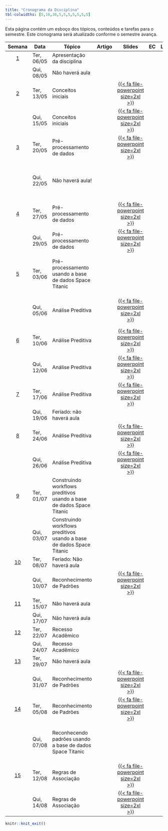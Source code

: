 ```yaml
---
title: "Cronograma da Disciplina"
tbl-colwidths: [5,10,30,5,5,5,5,5,5,5]
---
```


Esta página contém um esboço dos tópicos, conteúdos e tarefas para o semestre. Este cronograma será atualizado conforme o semestre avança.

<!-- https://fontawesome.com/search?o=r&m=free -->
<!-- https://jpswalsh.github.io/academicons/ -->


<!-- [{{< fa file-pdf size=2xl >}}](/weeks/week-1.html#prepare){aria-label="Week 1 summary"}  |  [️](/slides/lec-1.html "Lecture slides"){aria-label="Lecture 1 slides"}  |       [{{< fa laptop-file size=2xl >}}](/ae/ae-0-movies.html "Application exercise"){aria-label="Application Exercise 0 instructions"} -->

<!-- {{< fa brands r-project size=2xl >}}  -  scripts -->
<!-- {{< fa file-powerpoint size=2xl >}}   -  slides -->
<!-- {{< fa laptop-file size=2xl >}}  -  estudo de caso -->
<!-- {{< fa file-pdf size=2xl >}}  -  artigo -->
<!-- {{< fa table size=2xl >}}  -  tabelas estatisticas -->
<!-- {{< fa file-lines size=2xl >}}  -  exercicios -->
<!-- {{< fa folder size=2xl >}}  -  material complementar -->
<!-- {{< fa list-check size=2xl >}}  -  projeto -->


::: column-screen-inset-right
| Semana | Data | Tópico | Artigo | Slides |EC |LE |Script  | MC | Projeto |
|:------:|--------|--------|:------:|:------:|:------:|:------:|:------:|:------:|:------:|
|  [1](programacao/semana-1.html)  | Ter, 06/05 | Apresentação da disciplina |  |  |  |  | | 
|  | Qui, 08/05 | Não haverá aula | |  | | | | | |
|  [2](programacao/semana-2.html)  | Ter, 13/05 | Conceitos iniciais | | [{{< fa file-powerpoint size=2xl >}}](/aulas/Conceitos%20iniciais/conceitos_iniciais.html "Conceitos iniciais"){aria-label="Conceitos iniciais"} | | | | | | 
|  | Qui, 15/05 | Conceitos iniciais | | [{{< fa file-powerpoint size=2xl >}}](/aulas/Conceitos%20iniciais/conceitos_iniciais.html#/importância-da-definição-dos-objetivos "Conceitos iniciais"){aria-label="Conceitos iniciais"} | | | | | | 
|  [3](programacao/semana-3.html)  | Ter, 20/05 | Pré-processamento de dados | | [{{< fa file-powerpoint size=2xl >}}](/aulas/Pre_processamento/pre_processamento.html#/processo-de-preparação-da-base-de-dados "Pré-processamento"){aria-label="Pré-processamento"} | | | | | | 
|                           | Qui, 22/05 | Não haverá aula! |  |   | |  |   [{{< fa brands r-project size=2xl >}}](analise_dados/data_science.html "Script análise de dados"){aria-label="Script análise de dados"} ||
|  [4](programacao/semana-4.html)  | Ter, 27/05 | Pré-processamento de dados | | [{{< fa file-powerpoint size=2xl >}}](/aulas/Pre_processamento/pre_processamento.html#/tratamento-de-valores-inconsistentes "Tratamento de valores inconsistentes"){aria-label="Tratamento de valores inconsistentes"} | | | | | | 
|                           | Qui, 29/05 | Pré-processamento de dados |  | [{{< fa file-powerpoint size=2xl >}}](/aulas/Pre_processamento/pre_processamento.html#/transformação-de-dados "Transformação de dados"){aria-label="Transformação de dados"}  | |  |   ||
|  [5](programacao/semana-5.html)  | Ter, 03/06 | Pré-processamento usando a base de dados Space Titanic | |  | | |[{{< fa brands r-project size=2xl >}}](/analise_dados/space_titanic.html "Script análise de dados"){aria-label="Script análise de dados"} |[{{< fa folder size=2xl >}}](/material_complementar/tidymodels.html "Desvendando o pacote tidymodels"){aria-label="Desvendando o pacote tidymodels"} | | 
|                           | Qui, 05/06 | Análise Preditiva |  | [{{< fa file-powerpoint size=2xl >}}](/aulas/Analise_preditiva/preditiva.html "Análise preditiva"){aria-label="Análise preditiva"}  | |  |   ||[{{< fa list-check size=2xl >}}](/projeto/projeto_avaliativo.html "Projeto: fase 1 e fase 2"){aria-label="Projeto: fase 1 e fase 2"}
|  [6](programacao/semana-6.html)  | Ter, 10/06 | Análise Preditiva | | [{{< fa file-powerpoint size=2xl >}}](/aulas/Analise_preditiva/preditiva.html#/métricas-derivadas-da-matriz-de-confusão "Métricas de avaliação"){aria-label="Métricas de avaliação"} | | | |[{{< fa folder size=2xl >}}](/material_complementar/desbalanceamento.html "Desbalanceamento de Classes"){aria-label="Desbalanceamento de Classes"} | | 
|                           | Qui, 12/06 | Análise Preditiva |  | [{{< fa file-powerpoint size=2xl >}}](/aulas/Analise_preditiva/preditiva.html#/trade-off-bias-variância "Trade-off Bias-Variância"){aria-label="Trade-off Bias-Variância"}  | |  |   ||
|  [7](programacao/semana-7.html)  | Ter, 17/06 | Análise Preditiva | | [{{< fa file-powerpoint size=2xl >}}](/aulas/Analise_preditiva/preditiva.html#/algoritmo-naive-bayes "Algoritmo Naive Bayes"){aria-label="Algoritmo Naive Bayes"} | | | |[{{< fa folder size=2xl >}}](/material_complementar/vazamento.html "Vazamento de dados"){aria-label="Vazamento de dados"} | | 
|                           | Qui, 19/06 | Feriado: não  haverá aula |  | | |  |   ||
|  [8](programacao/semana-8.html)  | Ter, 24/06 | Análise Preditiva | | [{{< fa file-powerpoint size=2xl >}}](/aulas/Analise_preditiva/preditiva.html#/random-forests "Algoritmo Random Forests"){aria-label="Algoritmo Random Forests"} | | | | | | 
|                           | Qui, 26/06 | Análise Preditiva | | [{{< fa file-powerpoint size=2xl >}}](/aulas/Analise_preditiva/preditiva.html#/redes-neurais-artificiais "Redes Neurais Artificiais"){aria-label="Redes Neurais Artificiais"} | | | | | |
|  [9](programacao/semana-9.html)  | Ter, 01/07 | Construindo workflows preditivos usando a base de dados Space Titanic | |  | | |[{{< fa brands r-project size=2xl >}}](/analise_dados/space_titanic_workflow.html "Script análise de dados"){aria-label="Script análise de dados"} |  |[{{< fa list-check size=2xl >}}](/projeto/projeto_avaliativo.html#fase-3-construção-e-avaliação-de-modelos-preditivos "Projeto: fase 3"){aria-label="Projeto: fase 3"}|
|                           | Qui, 03/07 | Construindo workflows preditivos usando a base de dados Space Titanic | |  | | |[{{< fa brands r-project size=2xl >}}](/analise_dados/space_titanic_workflow.html#visualizando-resultados "Script análise de dados"){aria-label="Script análise de dados"} | | |
|  [10](programacao/semana-10.html)  | Ter, 08/07 | Feriado: Não haverá aula | |  | | ||  ||
|                           | Qui, 10/07 | Reconhecimento de Padrões | | [{{< fa file-powerpoint size=2xl >}}](/aulas/Reconhecimento_padroes/padroes.html "Reconhecimento de Padrões"){aria-label="Reconhecimento de Padrões"} | | || | |
|  [11](programacao/semana-11.html)  | Ter, 15/07 | Não haverá aula | |  | | ||  ||
|                           | Qui, 17/07 | Não haverá aula | |  | | || | |
|  [12](programacao/semana-12.html)  | Ter, 22/07 | Recesso Acadêmico | |  | | ||  ||
|                           | Qui, 24/07 | Recesso Acadêmico | |  | | || | |
|  [13](programacao/semana-13.html)  | Ter, 29/07 | Não haverá aula | |  | | ||  ||
|                           | Qui, 31/07 | Reconhecimento de Padrões | | [{{< fa file-powerpoint size=2xl >}}](/aulas/Reconhecimento_padroes/padroes.html#/métodos-não-hierárquicos "Métodos não hierárquicos"){aria-label="Métodos não hierárquicos"} | | || | |
|  [14](programacao/semana-14.html)  | Ter, 05/08 | Reconhecimento de Padrões | | [{{< fa file-powerpoint size=2xl >}}](/aulas/Reconhecimento_padroes/padroes.html#/método-mean-shift "Método Mean Shift"){aria-label="Método Mean Shift"} | | ||  ||
|                           | Qui, 07/08 | Reconhecendo padrões usando a base de dados Space Titanic | |  | | |[{{< fa brands r-project size=2xl >}}](analise_dados/space_titanic_cluster.html "Script análise de dados"){aria-label="Script análise de dados"}|  |[{{< fa list-check size=2xl >}}](/projeto/projeto_avaliativo.html#fase-4-reconhecimento-de-padrões-e-segmentação-de-clientes "Projeto: fase 4"){aria-label="Projeto: fase 4"}|
|  [15](programacao/semana-15.html)  | Ter, 12/08 | Regras de Associação | | [{{< fa file-powerpoint size=2xl >}}](/aulas/Regras_associacao/associacao.html "Regras de associação"){aria-label="Regras de associação"} | | ||  ||
|                           | Qui, 14/08 | Regras de Associação | | [{{< fa file-powerpoint size=2xl >}}](/aulas/Regras_associacao/associacao.html#/algoritmo-apriori "Algoritmo Apriori"){aria-label="Algoritmo Apriori"} | | || | |
:::

```r
knitr::knit_exit()
```

